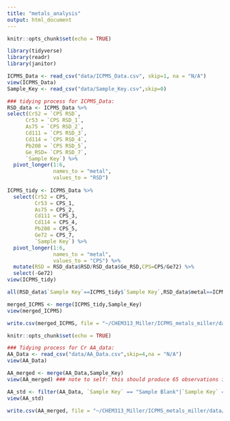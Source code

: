 ```yaml
---
title: "metals_analysis"
output: html_document
---
```


```r
knitr::opts_chunk$set(echo = TRUE)

library(tidyverse)
library(readr)
library(janitor)

ICPMS_Data <- read_csv("data/ICPMS_Data.csv", skip=1, na = "N/A")
view(ICPMS_Data)
Sample_Key <- read_csv("data/Sample_Key.csv",skip=0)

### tidying process for ICPMS_Data:
RSD_data <- ICPMS_Data %>%
select(Cr52 = `CPS RSD`,
      Cr53 = `CPS RSD_1`,
      As75 = `CPS RSD_2`,
      Cd111 = `CPS RSD_3`,
      Cd114 = `CPS RSD_4`,
      Pb208 = `CPS RSD_5`,
      Ge_RSD= `CPS RSD_7`,
      `Sample Key`) %>%
  pivot_longer(1:6,
               names_to = "metal",
               values_to = "RSD")
 
ICPMS_tidy <- ICPMS_Data %>% 
  select(Cr52 = CPS,
         Cr53 = CPS_1,
         As75 = CPS_2,
         Cd111 = CPS_3,
         Cd114 = CPS_4,
         Pb208 = CPS_5,
         Ge72 = CPS_7,
         `Sample Key`) %>%
  pivot_longer(1:6,
               names_to = "metal",
               values_to = "CPS") %>%
  mutate(RSD = RSD_data$RSD/RSD_data$Ge_RSD,CPS=CPS/Ge72) %>%
  select(-Ge72)
view(ICPMS_tidy)

all(RSD_data$`Sample Key`==ICPMS_tidy$`Sample Key`,RSD_data$metal==ICPMS_tidy$metal) ### returns true if data matches

merged_ICPMS <- merge(ICPMS_tidy,Sample_Key)
view(merged_ICPMS)

write.csv(merged_ICPMS, file = "~/CHEM313_Miller/ICPMS_metals_miller/data/tidy_ICPMS.csv")
```

```r
knitr::opts_chunk$set(echo = TRUE)

### Tidying process for Cr AA_data:
AA_Data <- read_csv("data/AA_Data.csv",skip=4,na = "N/A")
view(AA_Data)

AA_merged <- merge(AA_Data,Sample_Key)
view(AA_merged) ### note to self: this should produce 65 observations if everything is retained properly

AA_std <- filter(AA_Data, `Sample Key` == "Sample Blank"|`Sample Key` == "check10")
view(AA_std)

write.csv(AA_merged, file = "~/CHEM313_Miller/ICPMS_metals_miller/data/tidy_AA.csv")
 
```

